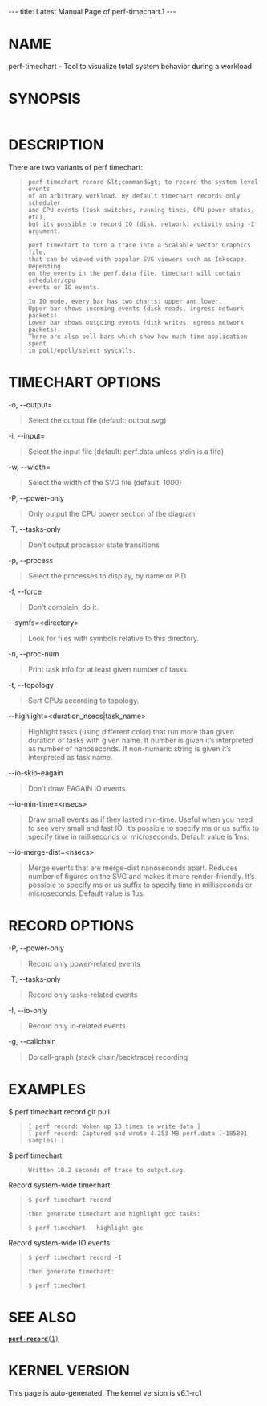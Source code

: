 ---
title: Latest Manual Page of perf-timechart.1
---


= NAME =

perf-timechart - Tool to visualize total system behavior during a workload

= SYNOPSIS =

<pre></pre>
= DESCRIPTION =

There are two variants of perf timechart:

<blockquote><pre>perf timechart record &lt;command&gt; to record the system level events
of an arbitrary workload. By default timechart records only scheduler
and CPU events (task switches, running times, CPU power states, etc),
but its possible to record IO (disk, network) activity using -I argument.

perf timechart to turn a trace into a Scalable Vector Graphics file,
that can be viewed with popular SVG viewers such as Inkscape. Depending
on the events in the perf.data file, timechart will contain scheduler/cpu
events or IO events.

In IO mode, every bar has two charts: upper and lower.
Upper bar shows incoming events (disk reads, ingress network packets).
Lower bar shows outgoing events (disk writes, egress network packets).
There are also poll bars which show how much time application spent
in poll/epoll/select syscalls.</pre></blockquote>
= TIMECHART OPTIONS =

-o, --output=

<blockquote>Select the output file (default: output.svg)
</blockquote>
-i, --input=

<blockquote>Select the input file (default: perf.data unless stdin is a fifo)
</blockquote>
-w, --width=

<blockquote>Select the width of the SVG file (default: 1000)
</blockquote>
-P, --power-only

<blockquote>Only output the CPU power section of the diagram
</blockquote>
-T, --tasks-only

<blockquote>Don’t output processor state transitions
</blockquote>
-p, --process

<blockquote>Select the processes to display, by name or PID
</blockquote>
-f, --force

<blockquote>Don’t complain, do it.
</blockquote>
--symfs=&lt;directory&gt;

<blockquote>Look for files with symbols relative to this directory.
</blockquote>
-n, --proc-num

<blockquote>Print task info for at least given number of tasks.
</blockquote>
-t, --topology

<blockquote>Sort CPUs according to topology.
</blockquote>
--highlight=&lt;duration_nsecs|task_name&gt;

<blockquote>Highlight tasks (using different color) that run more than given duration or tasks with given name. If number is given it’s interpreted as number of nanoseconds. If non-numeric string is given it’s interpreted as task name.
</blockquote>
--io-skip-eagain

<blockquote>Don’t draw EAGAIN IO events.
</blockquote>
--io-min-time=&lt;nsecs&gt;

<blockquote>Draw small events as if they lasted min-time. Useful when you need to see very small and fast IO. It’s possible to specify ms or us suffix to specify time in milliseconds or microseconds. Default value is 1ms.
</blockquote>
--io-merge-dist=&lt;nsecs&gt;

<blockquote>Merge events that are merge-dist nanoseconds apart. Reduces number of figures on the SVG and makes it more render-friendly. It’s possible to specify ms or us suffix to specify time in milliseconds or microseconds. Default value is 1us.
</blockquote>
= RECORD OPTIONS =

-P, --power-only

<blockquote>Record only power-related events
</blockquote>
-T, --tasks-only

<blockquote>Record only tasks-related events
</blockquote>
-I, --io-only

<blockquote>Record only io-related events
</blockquote>
-g, --callchain

<blockquote>Do call-graph (stack chain/backtrace) recording
</blockquote>
= EXAMPLES =

$ perf timechart record git pull

<blockquote><pre>[ perf record: Woken up 13 times to write data ]
[ perf record: Captured and wrote 4.253 MB perf.data (~185801 samples) ]</pre></blockquote>
$ perf timechart

<blockquote><pre>Written 10.2 seconds of trace to output.svg.</pre></blockquote>
Record system-wide timechart:

<blockquote><pre>$ perf timechart record

then generate timechart and highlight gcc tasks:

$ perf timechart --highlight gcc</pre></blockquote>
Record system-wide IO events:

<blockquote><pre>$ perf timechart record -I

then generate timechart:

$ perf timechart</pre></blockquote>
= SEE ALSO =

[[Latest Manual Page of perf-record.1|<tt>'''perf-record'''(1)</tt>]]


= KERNEL VERSION =

This page is auto-generated.  The kernel version is v6.1-rc1